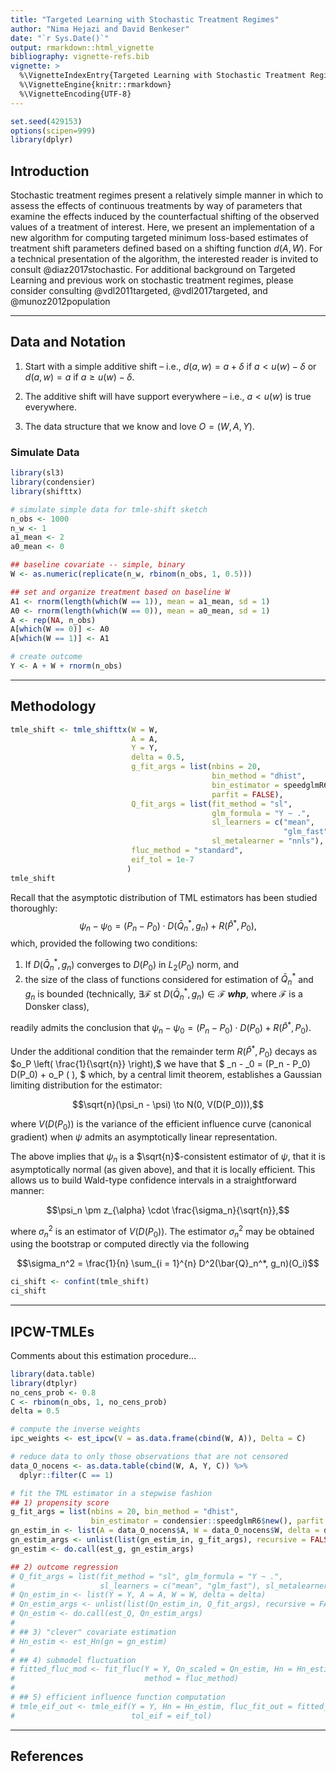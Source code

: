 ```yaml
---
title: "Targeted Learning with Stochastic Treatment Regimes"
author: "Nima Hejazi and David Benkeser"
date: "`r Sys.Date()`"
output: rmarkdown::html_vignette
bibliography: vignette-refs.bib
vignette: >
  %\VignetteIndexEntry{Targeted Learning with Stochastic Treatment Regimes}
  %\VignetteEngine{knitr::rmarkdown}
  %\VignetteEncoding{UTF-8}
---
```


```r
set.seed(429153)
options(scipen=999)
library(dplyr)
```

## Introduction

Stochastic treatment regimes present a relatively simple manner in which to
assess the effects of continuous treatments by way of parameters that examine
the effects induced by the counterfactual shifting of the observed values of a
treatment of interest. Here, we present an implementation of a new algorithm for
computing targeted minimum loss-based estimates of treatment shift parameters
defined based on a shifting function $d(A,W)$. For a technical presentation of
the algorithm, the interested reader is invited to consult @diaz2017stochastic.
For additional background on Targeted Learning and previous work on stochastic
treatment regimes, please consider consulting @vdl2011targeted,
@vdl2017targeted, and @munoz2012population

---

## Data and Notation

1. Start with a simple additive shift -- i.e., $d(a,w) = a + \delta$ if
   $a < u(w) - \delta$ or $d(a,w) = a$ if $a \geq u(w) - \delta$.

2. The additive shift will have support everywhere -- i.e., $a < u(w)$ is true
   everywhere.

3. The data structure that we know and love $O = (W,A,Y)$.

### Simulate Data

```r
library(sl3)
library(condensier)
library(shifttx)

# simulate simple data for tmle-shift sketch
n_obs <- 1000
n_w <- 1
a1_mean <- 2
a0_mean <- 0

## baseline covariate -- simple, binary
W <- as.numeric(replicate(n_w, rbinom(n_obs, 1, 0.5)))

## set and organize treatment based on baseline W
A1 <- rnorm(length(which(W == 1)), mean = a1_mean, sd = 1)
A0 <- rnorm(length(which(W == 0)), mean = a0_mean, sd = 1)
A <- rep(NA, n_obs)
A[which(W == 0)] <- A0
A[which(W == 1)] <- A1

# create outcome
Y <- A + W + rnorm(n_obs)
```

---

## Methodology

```r
tmle_shift <- tmle_shifttx(W = W,
                           A = A,
                           Y = Y,
                           delta = 0.5,
                           g_fit_args = list(nbins = 20,
                                             bin_method = "dhist",
                                             bin_estimator = speedglmR6$new(),
                                             parfit = FALSE),
                           Q_fit_args = list(fit_method = "sl",
                                             glm_formula = "Y ~ .",
                                             sl_learners = c("mean",
                                                             "glm_fast"),
                                             sl_metalearner = "nnls"),
                           fluc_method = "standard",
                           eif_tol = 1e-7
                          )
tmle_shift
```

Recall that the asymptotic distribution of TML estimators has been studied
thoroughly:
$$\psi_n - \psi_0 = (P_n - P_0) \cdot D(\bar{Q}_n^*, g_n) + R(\hat{P}^*, P_0),$$
which, provided the following two conditions:

1. If $D(\bar{Q}_n^*, g_n)$ converges to $D(P_0)$ in $L_2(P_0)$ norm, and
2. the size of the class of functions considered for estimation of $\bar{Q}_n^*$
   and $g_n$ is bounded (technically, $\exists \mathcal{F}$ st
   $D(\bar{Q}_n^*, g_n) \in \mathcal{F}$ *__whp__*, where $\mathcal{F}$ is a
   Donsker class),

readily admits the conclusion that
$\psi_n - \psi_0 = (P_n - P_0) \cdot D(P_0) + R(\hat{P}^*, P_0)$.

Under the additional condition that the remainder term $R(\hat{P}^*, P_0)$
decays as $o_P \left( \frac{1}{\sqrt{n}} \right),$ we have that
$
 \psi_n - \psi_0 = (P_n - P_0) \cdot D(P_0) + o_P \left( \frac{1}{\sqrt{n}}
 \right),
$
which, by a central limit theorem, establishes a Gaussian limiting distribution
for the estimator:

$$\sqrt{n}(\psi_n - \psi) \to N(0, V(D(P_0))),$$

where $V(D(P_0))$ is the variance of the efficient influence curve (canonical
gradient) when $\psi$ admits an asymptotically linear representation.

The above implies that $\psi_n$ is a $\sqrt{n}$-consistent estimator of $\psi$,
that it is asymptotically normal (as given above), and that it is locally
efficient. This allows us to build Wald-type confidence intervals in a
straightforward manner:

$$\psi_n \pm z_{\alpha} \cdot \frac{\sigma_n}{\sqrt{n}},$$

where $\sigma_n^2$ is an estimator of $V(D(P_0))$. The estimator $\sigma_n^2$
may be obtained using the bootstrap or computed directly via the following

$$\sigma_n^2 = \frac{1}{n} \sum_{i = 1}^{n} D^2(\bar{Q}_n^*, g_n)(O_i)$$

```r
ci_shift <- confint(tmle_shift)
ci_shift
```

---

## IPCW-TMLEs

Comments about this estimation procedure...

```r
library(data.table)
library(dtplyr)
no_cens_prob <- 0.8
C <- rbinom(n_obs, 1, no_cens_prob)
delta = 0.5

# compute the inverse weights
ipc_weights <- est_ipcw(V = as.data.frame(cbind(W, A)), Delta = C)

# reduce data to only those observations that are not censored
data_O_nocens <- as.data.table(cbind(W, A, Y, C)) %>%
  dplyr::filter(C == 1)

# fit the TML estimator in a stepwise fashion
## 1) propensity score
g_fit_args = list(nbins = 20, bin_method = "dhist",
                  bin_estimator = condensier::speedglmR6$new(), parfit = FALSE)
gn_estim_in <- list(A = data_O_nocens$A, W = data_O_nocens$W, delta = delta)
gn_estim_args <- unlist(list(gn_estim_in, g_fit_args), recursive = FALSE)
gn_estim <- do.call(est_g, gn_estim_args)

## 2) outcome regression
# Q_fit_args = list(fit_method = "sl", glm_formula = "Y ~ .",
#                   sl_learners = c("mean", "glm_fast"), sl_metalearner = "nnls")
# Qn_estim_in <- list(Y = Y, A = A, W = W, delta = delta)
# Qn_estim_args <- unlist(list(Qn_estim_in, Q_fit_args), recursive = FALSE)
# Qn_estim <- do.call(est_Q, Qn_estim_args)
#     
# ## 3) "clever" covariate estimation
# Hn_estim <- est_Hn(gn = gn_estim)
# 
# ## 4) submodel fluctuation
# fitted_fluc_mod <- fit_fluc(Y = Y, Qn_scaled = Qn_estim, Hn = Hn_estim,
#                             method = fluc_method)
# 
# ## 5) efficient influence function computation
# tmle_eif_out <- tmle_eif(Y = Y, Hn = Hn_estim, fluc_fit_out = fitted_fluc_mod,
#                          tol_eif = eif_tol)


```

---

## References

